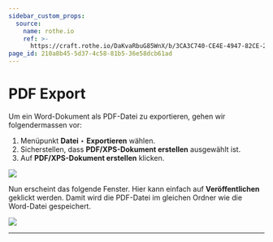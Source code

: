 ```yaml
---
sidebar_custom_props:
  source:
    name: rothe.io
    ref: >-
      https://craft.rothe.io/DaKvaRbuG85WnX/b/3CA3C740-CE4E-4947-82CE-23FE1B81530E/3.3-%E2%80%94-PDF-exportieren
page_id: 210a8b45-5d37-4c58-81b5-36e58dcb61ad
---
```


# PDF Export
Um ein Word-Dokument als PDF-Datei zu exportieren, gehen wir folgendermassen vor:

1. Menüpunkt __Datei__ ‣ __Exportieren__ wählen.
2. Sicherstellen, dass __PDF/XPS-Dokument erstellen__ ausgewählt ist.
3. Auf __PDF/XPS-Dokument erstellen__ klicken.

![](img/word-export-pdf-1.jpg)

Nun erscheint das folgende Fenster. Hier kann einfach auf __Veröffentlichen__ geklickt werden. Damit wird die PDF-Datei im gleichen Ordner wie die Word-Datei gespeichert.

![](img/word-export-pdf-2.jpg)

---

